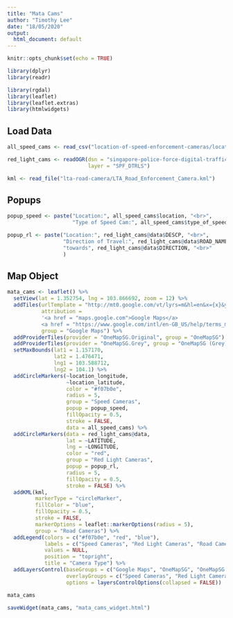 ```yaml
---
title: "Mata Cams"
author: "Timothy Lee"
date: "18/05/2020"
output: 
  html_document: default
---
```


```r
knitr::opts_chunk$set(echo = TRUE)
```

```r
library(dplyr)
library(readr)

library(rgdal)
library(leaflet)
library(leaflet.extras)
library(htmlwidgets)
```

## Load Data

```r
all_speed_cams <- read_csv("location-of-speed-enforcement-cameras/location-of-speed-cameras-in-singapore.csv")
```


```r
red_light_cams <- readOGR(dsn = "singapore-police-force-digital-traffic-red-light-cameras/.",
                          layer = "SPF_DTRLS")
```

```r
kml <- read_file("lta-road-camera/LTA_Road_Enforcement_Camera.kml")
```


## Popups

```r
popup_speed <- paste("Location:", all_speed_cams$location, "<br>",
                     "Type of Speed Cam:", all_speed_cams$type_of_speed_camera, "<br>")

popup_rl <- paste("Location:", red_light_cams@data$DESCP, "<br>",
                  "Direction of Travel:", red_light_cams@data$ROAD_NAME,
                  "towards", red_light_cams@data$DIRECTION, "<br>"
                  )
```

## Map Object

```r
mata_cams <- leaflet() %>% 
  setView(lat = 1.352754, lng = 103.866692, zoom = 12) %>%
  addTiles(urlTemplate = "http://mt0.google.com/vt/lyrs=m&hl=en&x={x}&y={y}&z={z}&s=Ga", 
           attribution = 
           '<a href = "maps.google.com">Google Maps</a>
           <a href = "https://www.google.com/intl/en-GB_US/help/terms_maps/">(Terms of Service)</a>', 
           group = "Google Maps") %>%
  addProviderTiles(provider = "OneMapSG.Original", group = "OneMapSG") %>% 
  addProviderTiles(provider = "OneMapSG.Grey", group = "OneMapSG (Grey)") %>% 
  setMaxBounds(lat1 = 1.157170,
               lat2 = 1.476471,
               lng1 = 103.588712,
               lng2 = 104.1) %>%
  addCircleMarkers(~location_longitude,
                   ~location_latitude,
                   color = "#f07b0e",
                   radius = 5,
                   group = "Speed Cameras",
                   popup = popup_speed,
                   fillOpacity = 0.5,
                   stroke = FALSE,
                   data = all_speed_cams) %>%
  addCircleMarkers(data = red_light_cams@data,
                   lat = ~LATITUDE,
                   lng = ~LONGITUDE,
                   color = "red",
                   group = "Red Light Cameras",
                   popup = popup_rl,
                   radius = 5,
                   fillOpacity = 0.5,
                   stroke = FALSE) %>%
  addKML(kml,
         markerType = "circleMarker",
         fillColor = "blue",
         fillOpacity = 0.5,
         stroke = FALSE,
         markerOptions = leaflet::markerOptions(radius = 5),
         group = "Road Cameras") %>%
  addLegend(colors = c("#f07b0e", "red", "blue"), 
            labels = c("Speed Cameras", "Red Light Cameras", "Road Cameras"),
            values = NULL,
            position = "topright",
            title = "Camera Type") %>%
  addLayersControl(baseGroups = c("Google Maps", "OneMapSG", "OneMapSG (Grey)"),
                   overlayGroups = c("Speed Cameras", "Red Light Cameras", "Road Cameras"),
                   options = layersControlOptions(collapsed = FALSE))

mata_cams
```

```r
saveWidget(mata_cams, "mata_cams_widget.html")
```

